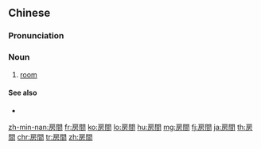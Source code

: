 {{also|房间}}
==Chinese==
{{zh-forms|s=房间}}

===Pronunciation===
{{zh-pron
|m=fángjiān
|ma=y
|c=fong4 gaan1
|h=pfs=fòng-kiên
|md=bùng-găng
|mn=pâng-keng
|w=3vaan ji
|cat=n
}}

===Noun===
{{zh-noun}}

# [[room]] {{gloss|in a building or house}} {{zh-mw|個|間}}
#: {{zh-x|房間 分隔物|[[room divider|'''room''' divider]]}}
#: {{zh-x|整理 房間|to tidy up a '''room'''}}

====See also====
* {{zh-l|屋子}}

{{zh-cat|Beginning}}

[[zh-min-nan:房間]]
[[fr:房間]]
[[ko:房間]]
[[lo:房間]]
[[hu:房間]]
[[mg:房間]]
[[fj:房間]]
[[ja:房間]]
[[th:房間]]
[[chr:房間]]
[[tr:房間]]
[[zh:房間]]